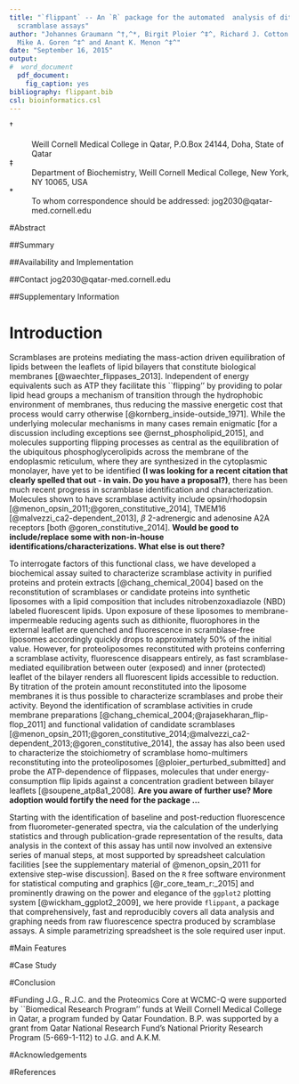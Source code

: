 ```yaml
---
title: "`flippant` -- An `R` package for the automated  analysis of dithionite 
  scramblase assays"
author: "Johannes Graumann ^†,^*, Birgit Ploier ^‡^, Richard J. Cotton ^†^,
  Mike A. Goren ^‡^ and Anant K. Menon ^‡^"
date: "September 16, 2015"
output: 
#  word_document
  pdf_document:
    fig_caption: yes
bibliography: flippant.bib
csl: bioinformatics.csl
---
```


†
:    \
    Weill Cornell Medical College in Qatar, P.O.Box 24144, Doha, State of Qatar

‡
:   Department of Biochemistry, Weill Cornell Medical College, New York, NY 
    10065, USA

\*
:   To whom correspondence should be addressed: jog2030@qatar-med.cornell.edu

#Abstract

##Summary

##Availability and Implementation

##Contact
jog2030@qatar-med.cornell.edu

##Supplementary Information

# Introduction
Scramblases are proteins mediating the mass-action driven equilibration of 
lipids between the leaflets of lipid bilayers that constitute biological membranes
[@waechter_flippases_2013]. Independent of energy equivalents such as ATP they 
facilitate this ``flipping'' by providing to polar lipid head groups a mechanism
of transition through the hydrophobic environment of membranes, thus reducing 
the massive energetic cost that process would carry otherwise 
[@kornberg_inside-outside_1971]. While the underlying molecular mechanisms in 
many cases remain enigmatic [for a discussion including exceptions see @ernst_phospholipid_2015], and molecules supporting flipping processes as 
central as the equilibration of the ubiquitous phosphoglycerolipids across the 
membrane of the endoplasmic reticulum, where they are synthesized in the 
cytoplasmic monolayer, have yet to be identified **(I was looking for a recent 
citation that clearly spelled that out - in vain. Do you have a proposal?)**, 
there has been much recent progress in scramblase identification and 
characterization. Molecules shown to have scramblase activity include 
opsin/rhodopsin [@menon_opsin_2011;@goren_constitutive_2014], TMEM16 
[@malvezzi_ca2-dependent_2013], $\beta$ 2-adrenergic and adenosine A2A 
receptors [both @goren_constitutive_2014]. **Would be good to include/replace some 
with non-in-house identifications/characterizations. What else is out there?**

To interrogate factors of this functional class, we have developed a biochemical 
assay suited to characterize scramblase activity in purified proteins and protein 
extracts [@chang_chemical_2004] based on the reconstitution of scramblases or 
candidate proteins into synthetic liposomes with a lipid
composition that includes nitrobenzoxadiazole (NBD) labeled fluorescent lipids.
Upon exposure of these liposomes to membrane-impermeable reducing agents such as 
dithionite, fluorophores in the external leaflet are quenched and fluorescence in scramblase-free liposomes accordingly quickly drops to approximately 50% of the 
initial value. However, for proteoliposomes reconstituted with proteins 
conferring a scramblase activity, fluorescence disappears entirely, as
fast scramblase-mediated equilibration between outer (exposed) and inner
(protected) leaflet of the bilayer renders all fluorescent lipids
accessible to reduction. By titration of the protein amount reconstituted into
the liposome membranes it is thus possible to characterize scramblases and probe
their activity. Beyond the identification of scramblase activities in crude 
membrane preparations [@chang_chemical_2004;@rajasekharan_flip-flop_2011] and 
functional validation of candidate scramblases [@menon_opsin_2011;@goren_constitutive_2014;@malvezzi_ca2-dependent_2013;@goren_constitutive_2014], the assay has also been used to characterize the stoichiometry of scramblase homo-multimers reconstituting into the proteoliposomes 
[@ploier_perturbed_submitted] and probe the ATP-dependence of flippases, 
molecules that under energy-consumption flip lipids against a concentration 
gradient between bilayer leaflets [@soupene_atp8a1_2008].
**Are you aware of further use? More adoption would fortify the need for the 
package ...**

Starting with the identification of baseline and post-reduction fluorescence 
from fluorometer-generated spectra, via the calculation of the underlying 
statistics and through publication-grade representation of the results, data 
analysis in the context of this assay has until now involved an extensive series
of manual steps, at most supported by spreadsheet calculation facilities
[see the supplementary material of @menon_opsin_2011 for extensive step-wise discussion].
Based on the `R` free software environment for statistical computing and 
graphics [@r_core_team_r:_2015] and prominently drawing on the power and 
elegance of the `ggplot2` plotting system [@wickham_ggplot2_2009], we here 
provide `flippant`, a package that comprehensively, fast and reproducibly covers
all data analysis and graphing needs from raw fluorescence spectra produced by 
scramblase assays. A simple parametrizing spreadsheet is the sole required user 
input.

#Main Features

#Case Study

#Conclusion

#Funding
J.G., R.J.C. and the Proteomics Core at WCMC-Q were supported by ``Biomedical 
Research Program'' funds at Weill Cornell Medical College in Qatar, a program 
funded by Qatar Foundation. B.P. was supported by a grant from Qatar National 
Research Fund’s National Priority Research Program (5-669-1-112) to J.G. and
A.K.M.

#Acknowledgements

#References
